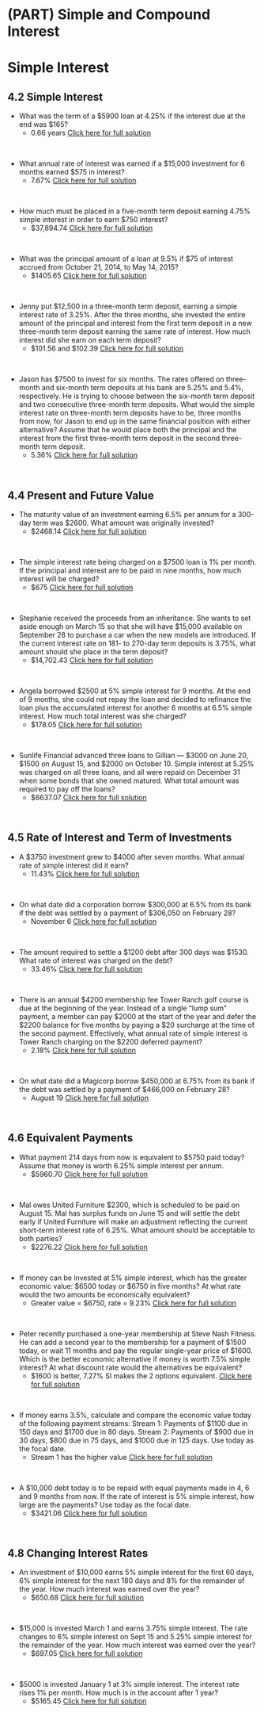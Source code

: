 #  (PART) Simple and Compound Interest {-}


#  Simple Interest


##  4.2 Simple Interest {-}

*  What was the term of a \$5900 loan at 4.25% if the interest due at the end was \$165?
    *  0.66 years     [Click here for full solution](https://youtu.be/PE8ygb7xxoQ)
<p>&nbsp;</p>


*  What annual rate of interest was earned if a \$15,000 investment for 6 months earned \$575 in interest?
    *  7.67%     [Click here for full solution](https://youtu.be/ShjFxjSYgUI)
<p>&nbsp;</p>


*  How much must be placed in a five-month term deposit earning 4.75% simple interest in order to earn $750 interest?
    *  $37,894.74     [Click here for full solution](https://youtu.be/QbwhQcK51iI)
<p>&nbsp;</p>

*  What was the principal amount of a loan at 9.5% if $75 of interest accrued from October 21, 2014, to May 14, 2015?
    *  \$1405.65     [Click here for full solution](https://youtu.be/kkvFe7J_sXA)
<p>&nbsp;</p>


*  Jenny put $12,500 in a three-month term deposit, earning a simple interest rate of 3.25%. After the three months, she invested the entire amount of the principal
and interest from the first term deposit in a new three-month term deposit earning the same rate of interest. How much interest did she earn on each term deposit?
    *  \$101.56 and \$102.39     [Click here for full solution](https://youtu.be/mgO9UMlPwUQ)
<p>&nbsp;</p>


*  Jason has \$7500 to invest for six months. The rates offered on three-month and six-month term deposits at his bank are 5.25% and 5.4%, respectively. He is trying to choose between the six-month term deposit and two consecutive three-month term deposits. What would the simple interest rate on three-month term deposits have to be, three months from now, for Jason to end up in the same financial position with either alternative? Assume that he would place both the principal and the interest from the first three-month term deposit in the second three-month term deposit.
    *  5.36%     [Click here for full solution](https://youtu.be/rBnSXMghAKs)
<p>&nbsp;</p>



##  4.4  Present and Future Value {-}

*  The maturity value of an investment earning 6.5% per annum for a 300-day term was $2600. What amount was originally invested?
    *  $2468.14     [Click here for full solution](https://youtu.be/3D4oxfdE_bM)
<p>&nbsp;</p>

*  The simple interest rate being charged on a $7500 loan is 1% per month. If the principal and interest are to be paid in nine months, how much interest will be charged?
    *    $675  [Click here for full solution](https://youtu.be/-he3K9S4F7U)
<p>&nbsp;</p>



*  Stephanie received the proceeds from an inheritance. She wants to set aside enough on March 15 so that she will have \$15,000 available on September 28 to purchase a car when the new models are introduced. If the current interest rate on 181- to 270-day term deposits is 3.75%, what amount should she place in the term deposit?
    *  \$14,702.43     [Click here for full solution](https://youtu.be/w9Wxch0sMLg)
<p>&nbsp;</p>




*  Angela borrowed $2500 at 5% simple interest for 9 months. At the end of 9 months, she could not repay the loan and decided to refinance the loan plus the accumulated interest for another 6 months at 6.5% simple interest. How much total interest was she charged?
    *  \$178.05     [Click here for full solution](https://youtu.be/tgDFuldZ2Uw)
<p>&nbsp;</p>


*  Sunlife Financial advanced three loans to Gillian — \$3000 on June 20, \$1500 on August 15, and \$2000 on October 10. Simple interest at 5.25% was charged on all three loans, and all were repaid on December 31 when some bonds that she owned matured. What total amount was required to pay off the loans?
    *  \$6637.07     [Click here for full solution](https://youtu.be/Yc4nka05sB4)
<p>&nbsp;</p>




##  4.5 Rate of Interest and Term of Investments {-}


*  A \$3750 investment grew to \$4000 after seven months. What annual rate of simple interest did it earn?
    *  11.43%     [Click here for full solution](https://youtu.be/UYdjLeGwNC0)
<p>&nbsp;</p>


*  On what date did a corporation borrow \$300,000 at 6.5% from its bank if the debt was settled by a payment of \$306,050 on February 28?
    *  November 6     [Click here for full solution](https://youtu.be/RXIKUbgm7G4)
<p>&nbsp;</p>


*  The amount required to settle a \$1200 debt after 300 days was \$1530. What rate of interest was charged on the debt?
    *  33.46%     [Click here for full solution](https://youtu.be/4FkeLyT3It8)
<p>&nbsp;</p>


*  There is an annual \$4200 membership fee Tower Ranch golf course is due at the beginning of the year. Instead of a single “lump sum” payment, a member can pay \$2000 at the start of the year and defer the \$2200 balance for five months by paying a \$20 surcharge at the time of the second payment. Effectively, what annual rate of simple interest is Tower Ranch charging on the \$2200 deferred payment?
    *  2.18%     [Click here for full solution](https://youtu.be/ajkz8z9Nzn8)
<p>&nbsp;</p>


*  On what date did a Magicorp borrow \$450,000 at 6.75% from its bank if the debt was settled by a payment of \$466,000 on February 28?
    *  August 19     [Click here for full solution](https://youtu.be/HOATgYMEb54)
<p>&nbsp;</p>


##  4.6  Equivalent Payments {-}

*  What payment 214 days from now is equivalent to \$5750 paid today? Assume that money is worth 6.25% simple interest per annum.
    *  \$5960.70     [Click here for full solution](https://youtu.be/XdC8OFq-BE0)
<p>&nbsp;</p>


*  Mal owes United Furniture \$2300, which is scheduled to be paid on August 15. Mal has surplus funds on June 15 and will settle the debt early if United Furniture will make an adjustment reflecting the current short-term interest rate of 6.25%. What amount should be acceptable to both parties?
    *  \$2276.22     [Click here for full solution](https://youtu.be/9YLu48GfyPI)
<p>&nbsp;</p>


*  If money can be invested at 5% simple interest, which has the greater economic value: \$6500 today or \$6750 in five months? At what rate would the two amounts be economically equivalent?
    *  Greater value = $6750, rate = 9.23%     [Click here for full solution](https://youtu.be/N0v6PjmYuy4)
<p>&nbsp;</p>


*  Peter recently purchased a one-year membership at Steve Nash Fitness. He can add a second year to the membership for a payment of \$1500 today, or wait 11 months and pay the regular single-year price of \$1600. Which is the better economic alternative if money is worth 7.5% simple interest? At what discount rate would the alternatives be equivalent?
    *  \$1600 is better, 7.27\% SI makes the 2 options equivalent.     [Click here for full solution](https://youtu.be/yMDHVU89BHA)
<p>&nbsp;</p>


*  If money earns 3.5%, calculate and compare the economic value today of the following payment streams: Stream 1: Payments of \$1100 due in 150 days and \$1700 due in 80 days.
Stream 2: Payments of \$900 due in 30 days, \$800 due in 75 days, and \$1000 due in 125 days.  Use today as the focal date.
    *  Stream 1 has the higher value     [Click here for full solution](https://youtu.be/-L9XhPe9so4)
<p>&nbsp;</p>


*  A \$10,000 debt today is to be repaid with equal payments made in 4, 6 and 9 months from now.  If the rate of interest is 5% simple interest, how large are the payments? Use today as the focal date.
    * \$3421.06     [Click here for full solution](https://youtu.be/DfxfepWFVTs)
<p>&nbsp;</p>


##  4.8  Changing Interest Rates {-}

*  An investment of \$10,000 earns 5% simple interest for the first 60 days, 6% simple interest for the next 180 days and 8% for the remainder of the year.  How much interest was earned over the year?
    *  \$650.68     [Click here for full solution]()
<p>&nbsp;</p>


*  \$15,000 is invested March 1 and earns 3.75% simple interest.  The rate changes to 6% simple interest on Sept 15 and 5.25% simple interest for the remainder of the year.  How much interest was earned over the year?
    *  \$697.05     [Click here for full solution]()
<p>&nbsp;</p>


*  \$5000 is invested January 1 at 3% simple interest.  The interest rate rises 1% per month.  How much is in the account after 1 year?
    *  \$5165.45     [Click here for full solution]()
<p>&nbsp;</p>



